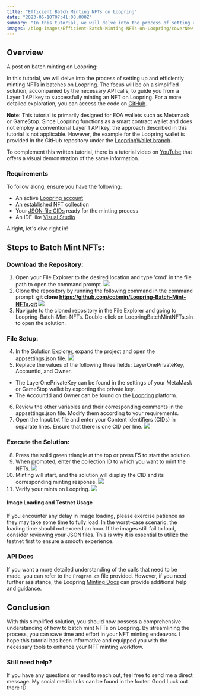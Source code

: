 ```yaml
---
title: "Efficient Batch Minting NFTs on Loopring"
date: "2023-05-10T07:41:00.000Z"
summary: "In this tutorial, we will delve into the process of setting up and efficiently minting NFTs in batches on Loopring. The focus will be on a simplified solution, accompanied by the necessary API calls, to guide you from a Layer 1 API key to successfully minting an NFT on Loopring..."
images: /blog-images/Efficient-Batch-Minting-NFTs-on-Loopring/coverNew.jpg
---
```


## Overview

A post on batch minting on Loopring:

In this tutorial, we will delve into the process of setting up and efficiently minting NFTs in batches on Loopring. The focus will be on a simplified solution, accompanied by the necessary API calls, to guide you from a Layer 1 API key to successfully minting an NFT on Loopring. For a more detailed exploration, you can access the code on [GitHub](https://github.com/cobmin/Loopring-Batch-Mint-NFTs).

**Note**: This tutorial is primarily designed for EOA wallets such as Metamask or GameStop. Since Loopring functions as a smart contract wallet and does not employ a conventional Layer 1 API key, the approach described in this tutorial is not applicable. However, the example for the Loopring wallet is provided in the GitHub repository under the [LoopringWallet branch](https://github.com/cobmin/Loopring-Batch-Mint-NFTs/tree/LoopringWallet).

To complement this written tutorial, there is a tutorial video on [YouTube](https://youtu.be/NsUHpT_mm7M) that offers a visual demonstration of the same information.

### Requirements

To follow along, ensure you have the following:

- An active [Loopring account](https://loopring.io/#/)
- An established NFT collection
- Your [JSON file CIDs](https://docs.ipfs.tech/concepts/content-addressing/) ready for the minting process
- An IDE like [Visual Studio](https://visualstudio.microsoft.com/downloads/)

Alright, let's dive right in!

## Steps to Batch Mint NFTs:

### Download the Repository:

1. Open your File Explorer to the desired location and type 'cmd' in the file path to open the command prompt.
   ![](/blog-images/Efficient-Batch-Minting-NFTs-on-Loopring/FilePath.gif)
2. Clone the repository by running the following command in the command prompt: **git clone https://github.com/cobmin/Loopring-Batch-Mint-NFTs.git**
   ![](/blog-images/Efficient-Batch-Minting-NFTs-on-Loopring/CommandPrompt.gif)
3. Navigate to the cloned repository in the File Explorer and going to Loopring-Batch-Mint-NFTs. Double-click on LoopringBatchMintNFTs.sln to open the solution.

### File Setup:

4. In the Solution Explorer, expand the project and open the appsettings.json file.
   ![](/blog-images/Efficient-Batch-Minting-NFTs-on-Loopring/SolutionExplorer.jpg)
5. Replace the values of the following three fields: LayerOnePrivateKey, AccountId, and Owner.

- The LayerOnePrivateKey can be found in the settings of your MetaMask or GameStop wallet by exporting the private key.
- The AccountId and Owner can be found on the [Loopring](https://loopring.io/#/) platform.

6. Review the other variables and their corresponding comments in the appsettings.json file. Modify them according to your requirements.
7. Open the Input.txt file and enter your Content Identifiers (CIDs) in separate lines. Ensure that there is one CID per line.
   ![](/blog-images/Efficient-Batch-Minting-NFTs-on-Loopring/Input.jpg)

### Execute the Solution:

8. Press the solid green triangle at the top or press F5 to start the solution.
9. When prompted, enter the collection ID to which you want to mint the NFTs.
   ![](/blog-images/Efficient-Batch-Minting-NFTs-on-Loopring/CollectionId.jpg)
10. Minting will start, and the solution will display the CID and its corresponding minting response.
    ![](/blog-images/Efficient-Batch-Minting-NFTs-on-Loopring/MintResponse.jpg)
11. Verify your mints on Loopring.
    ![](/blog-images/Efficient-Batch-Minting-NFTs-on-Loopring/CollectionMints.jpg)

#### Image Loading and Testnet Usage

If you encounter any delay in image loading, please exercise patience as they may take some time to fully load. In the worst-case scenario, the loading time should not exceed an hour. If the images still fail to load, consider reviewing your JSON files. This is why it is essential to utilize the testnet first to ensure a smooth experience.

### API Docs

If you want a more detailed understanding of the calls that need to be made, you can refer to the `Program.cs` file provided. However, if you need further assistance, the Loopring [Minting Docs](https://docs-protocol.loopring.io/counterfactual-nft/api-references/mint-nft) can provide additional help and guidance.

## Conclusion

With this simplified solution, you should now possess a comprehensive understanding of how to batch mint NFTs on Loopring. By streamlining the process, you can save time and effort in your NFT minting endeavors. I hope this tutorial has been informative and equipped you with the necessary tools to enhance your NFT minting workflow.

### Still need help?

If you have any questions or need to reach out, feel free to send me a direct message. My social media links can be found in the footer. Good Luck out there :D
